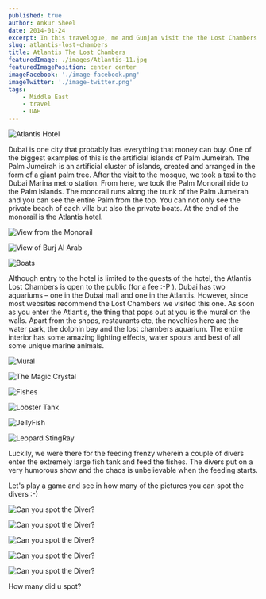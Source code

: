 ```yaml
---
published: true
author: Ankur Sheel
date: 2014-01-24
excerpt: In this travelogue, me and Gunjan visit the the Lost Chambers in Atlantis in Dubai.
slug: atlantis-lost-chambers
title: Atlantis The Lost Chambers
featuredImage: ./images/Atlantis-11.jpg
featuredImagePosition: center center
imageFacebook: './image-facebook.png'
imageTwitter: './image-twitter.png'
tags:
    - Middle East
    - travel
    - UAE
---
```


![Atlantis Hotel](./images/Atlantis-1.jpg)

Dubai is one city that probably has everything that money can buy. One of the biggest examples of this is the artificial
islands of Palm Jumeirah. The Palm Jumeirah is an artificial cluster of islands, created and arranged in the form of a
giant palm tree. After the visit to the mosque, we took a taxi to the Dubai Marina metro station. From here, we took the
Palm Monorail ride to the Palm Islands. The monorail runs along the trunk of the Palm Jumeirah and you can see the
entire Palm from the top. You can not only see the private beach of each villa but also the private boats. At the end of
the monorail is the Atlantis hotel.

![View from the Monorail](./images/Atlantis-2.jpg)

![View of Burj Al Arab](./images/Atlantis-3.jpg)

![Boats](./images/Atlantis-4.jpg)

Although entry to the hotel is limited to the guests of the hotel, the Atlantis Lost Chambers is open to the public (for
a fee :-P ). Dubai has two aquariums – one in the Dubai mall and one in the Atlantis. However, since most websites
recommend the Lost Chambers we visited this one. As soon as you enter the Atlantis, the thing that pops out at you is
the mural on the walls. Apart from the shops, restaurants etc, the novelties here are the water park, the dolphin bay
and the lost chambers aquarium. The entire interior has some amazing lighting effects, water spouts and best of all some
unique marine animals.

![Mural](./images/Atlantis-5.jpg)

![The Magic Crystal](./images/Atlantis-6.jpg)

![Fishes](./images/Atlantis-7.jpg)

![Lobster Tank](./images/Atlantis-8.jpg)

![JellyFish](./images/Atlantis-9.jpg)

![Leopard StingRay](./images/Atlantis-10.jpg)

Luckily, we were there for the feeding frenzy wherein a couple of divers enter the extremely large fish tank and feed
the fishes. The divers put on a very humorous show and the chaos is unbelievable when the feeding starts.

Let's play a game and see in how many of the pictures you can spot the divers :-)

![Can you spot the Diver?](./images/Atlantis-11.jpg)

![Can you spot the Diver?](./images/Atlantis-12.jpg)

![Can you spot the Diver?](./images/Atlantis-13.jpg)

![Can you spot the Diver?](./images/Atlantis-14.jpg)

![Can you spot the Diver?](./images/Atlantis-15.jpg)

How many did u spot?
